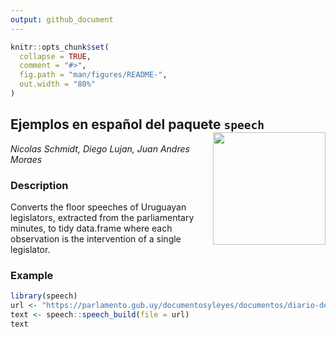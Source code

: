 ```yaml
---
output: github_document
---
```



```r
knitr::opts_chunk$set(
  collapse = TRUE,
  comment = "#>",
  fig.path = "man/figures/README-",
  out.width = "80%"
)
```

## Ejemplos en español del paquete `speech` <img src='logo.png' align="right" height="180" />

_Nicolas Schmidt, Diego Lujan, Juan Andres Moraes_


### Description

Converts the floor speeches of Uruguayan legislators, extracted from the parliamentary minutes, to tidy data.frame where each observation is the intervention of a single legislator.



### Example

```r
library(speech)
url <- "https://parlamento.gub.uy/documentosyleyes/documentos/diario-de-sesion/comisionpermanente/6084/IMG/0?width=800&height=600&hl=en_US1&iframe=true&rel=nofollow"
text <- speech::speech_build(file = url)
text


```



